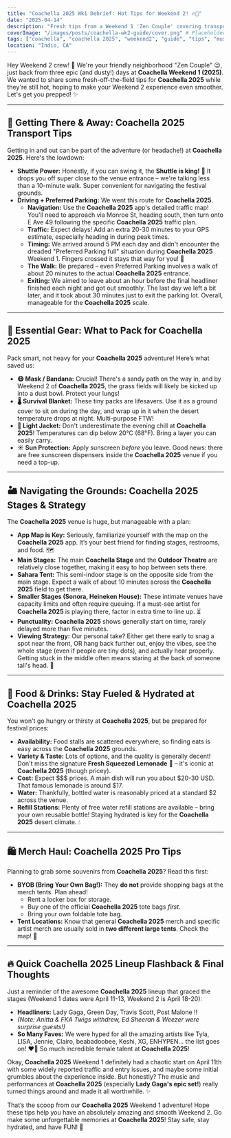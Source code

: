 ```yaml
---
title: "Coachella 2025 Wk1 Debrief: Hot Tips for Weekend 2! 🔥🌴"
date: "2025-04-14"
description: "Fresh tips from a Weekend 1 'Zen Couple' covering transport, gear, venue navigation, food, merch, and more for the Coachella 2025 Weekend 2 attendees."
coverImage: "/images/posts/coachella-wk2-guide/cover.png" # Placeholder - replace with your actual image path
tags: ["coachella", "coachella 2025", "weekend2", "guide", "tips", "music-festival", "experience"]
location: "Indio, CA"
---
```


Hey Weekend 2 crew! 👋 We're your friendly neighborhood "Zen Couple" 😉, just back from three epic (and dusty!) days at **Coachella Weekend 1 (2025)**. We wanted to share some fresh-off-the-field tips for **Coachella 2025** while they're still hot, hoping to make your Weekend 2 experience even smoother. Let's get you prepped! ✨

---

## 🚗 Getting There & Away: Coachella 2025 Transport Tips

Getting in and out can be part of the adventure (or headache!) at **Coachella 2025**. Here's the lowdown:

*   **Shuttle Power:** Honestly, if you can swing it, the **Shuttle is king!** 👑 It drops you off super close to the venue entrance – we're talking less than a 10-minute walk. Super convenient for navigating the festival grounds.
*   **Driving + Preferred Parking:** We went this route for **Coachella 2025**.
    *   **Navigation:** Use the **Coachella 2025** app's detailed traffic map! You'll need to approach via Monroe St, heading south, then turn onto E Ave 49 following the specific **Coachella 2025** traffic plan.
    *   **Traffic:** Expect delays! Add an extra 20-30 minutes to your GPS estimate, especially heading in during peak times.
    *   **Timing:** We arrived around 5 PM each day and didn't encounter the dreaded "Preferred Parking full" situation during **Coachella 2025** Weekend 1. Fingers crossed it stays that way for you! 🤞
    *   **The Walk:** Be prepared – even Preferred Parking involves a walk of about 20 minutes to the actual **Coachella 2025** entrance.
    *   **Exiting:** We aimed to leave about an hour before the final headliner finished each night and got out smoothly. The last day we left a bit later, and it took about 30 minutes just to exit the parking lot. Overall, manageable for the **Coachella 2025** scale.

---

## 🎒 Essential Gear: What to Pack for Coachella 2025

Pack smart, not heavy for your **Coachella 2025** adventure! Here’s what saved us:

*   **😷 Mask / Bandana:** Crucial! There's a sandy path on the way in, and by Weekend 2 of **Coachella 2025**, the grass fields will likely be kicked up into a dust bowl. Protect your lungs!
*   **🌡️ Survival Blanket:** These tiny packs are lifesavers. Use it as a ground cover to sit on during the day, and wrap up in it when the desert temperature drops at night. Multi-purpose FTW!
*   **🧥 Light Jacket:** Don't underestimate the evening chill at **Coachella 2025**! Temperatures can dip below 20°C (68°F). Bring a layer you can easily carry.
*   **☀️ Sun Protection:** Apply sunscreen *before* you leave. Good news: there are free sunscreen dispensers inside the **Coachella 2025** venue if you need a top-up.

---

## 🏜️ Navigating the Grounds: Coachella 2025 Stages & Strategy

The **Coachella 2025** venue is huge, but manageable with a plan:

*   **App Map is Key:** Seriously, familiarize yourself with the map on the **Coachella 2025** app. It’s your best friend for finding stages, restrooms, and food. 🗺️
*   **Main Stages:** The main **Coachella Stage** and the **Outdoor Theatre** are relatively close together, making it easy to hop between sets there.
*   **Sahara Tent:** This semi-indoor stage is on the opposite side from the main stage. Expect a walk of about 10 minutes across the **Coachella 2025** field to get there.
*   **Smaller Stages (Sonora, Heineken House):** These intimate venues have capacity limits and often require queuing. If a must-see artist for **Coachella 2025** is playing there, factor in extra time to line up. ⏳
*   **Punctuality:** **Coachella 2025** shows generally start on time, rarely delayed more than five minutes.
*   **Viewing Strategy:** Our personal take? Either get there early to snag a spot near the front, OR hang back further out, enjoy the vibes, see the whole stage (even if people are tiny dots), and actually hear properly. Getting stuck in the middle often means staring at the back of someone tall's head. 👀

---

## 🥪 Food & Drinks: Stay Fueled & Hydrated at Coachella 2025

You won't go hungry or thirsty at **Coachella 2025**, but be prepared for festival prices:

*   **Availability:** Food stalls are scattered everywhere, so finding eats is easy across the **Coachella 2025** grounds.
*   **Variety & Taste:** Lots of options, and the quality is generally decent! Don't miss the signature **Fresh Squeezed Lemonade** 🍋 – it's iconic at **Coachella 2025** (though pricey).
*   **Cost:** Expect $$$ prices. A main dish will run you about $20-30 USD. That famous lemonade is around $17.
*   **Water:** Thankfully, bottled water is reasonably priced at a standard $2 across the venue.
*   **Refill Stations:** Plenty of free water refill stations are available – bring your own reusable bottle! Staying hydrated is key for the **Coachella 2025** desert climate. 💧

---

## 🛍️ Merch Haul: Coachella 2025 Pro Tips

Planning to grab some souvenirs from **Coachella 2025**? Read this first:

*   **BYOB (Bring Your Own Bag!):** They **do not** provide shopping bags at the merch tents. Plan ahead!
    *   Rent a locker box for storage.
    *   Buy one of the official **Coachella 2025** tote bags *first*.
    *   Bring your own foldable tote bag.
*   **Tent Locations:** Know that general **Coachella 2025** merch and specific artist merch are usually sold in **two different large tents**. Check the map! 👕

---

## 🔥 Quick Coachella 2025 Lineup Flashback & Final Thoughts

Just a reminder of the awesome **Coachella 2025** lineup that graced the stages (Weekend 1 dates were April 11-13, Weekend 2 is April 18-20):

*   **Headliners:** Lady Gaga, Green Day, Travis Scott, Post Malone ‼️
*   *(Note: Anitta & FKA Twigs withdrew, Ed Sheeran & Weezer were surprise guests!)*
*   **So Many Faves:** We were hyped for all the amazing artists like Tyla, LISA, Jennie, Clairo, beabadoobee, Keshi, XG, ENHYPEN... the list goes on! ❤️‍🔥 So much incredible female talent at **Coachella 2025**!

Okay, **Coachella 2025** Weekend 1 definitely had a chaotic start on April 11th with some widely reported traffic and entry issues, and maybe some initial grumbles about the experience inside. But honestly? The music and performances at **Coachella 2025** (especially **Lady Gaga's epic set!**) really turned things around and made it all worthwhile. ✨

That’s the scoop from our **Coachella 2025** Weekend 1 adventure! Hope these tips help you have an absolutely amazing and smooth Weekend 2. Go make some unforgettable memories at **Coachella 2025**! Stay safe, stay hydrated, and have FUN! 🎉